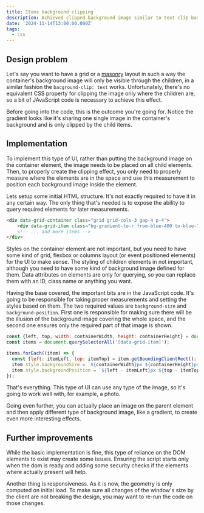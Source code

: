 ```yaml
---
title: Items background clipping
description: Achieved clipped background image similar to text clip based on inside content
date: '2024-11-14T13:00:00.000Z'
tags:
  - css
---
```



## Design problem

Let's say you want to have a grid or a [masonry](/blog/masonry-layout-with-css) layout in such a way the container's background image will only be visible through the children, in a similar fashion the `bacground-clip: text` works. Unfortunately, there's no equivalent CSS property for clipping the image only where the children are, so a bit of JAvaScript code is necessary to achieve this effect.

Before going into the code, this is the outcome you're going for. Notice the gradient looks like it's sharing one single image in the container's background and is only clipped by the child items.

<BackgroundImageGrid id="intro" variant="gradient"/>

## Implementation

To implement this type of UI, rather than putting the background image on the container element, the image needs to be placed on all child elements. Then, to properly create the clipping effect, you only need to properly measure where the elements are in the space and use this measurement to position each background image inside the element.

Lets setup some initial HTML structure. It's not exactly required to have it in any certain way. The only thing that's needed is to expose the ability to query required elements for later measurements.

```html
<div data-grid-container class="grid grid-cols-3 gap-4 p-4">
    <div data-grid-item class="bg-gradient-to-r from-blue-400 to-blue-700"></div>
    <!-- ... and more items -->
</div>
```

Styles on the container element are not important, but you need to have some kind of grid, flexbox or columns layout (or event positioned elements) for the UI to make sense. The styling of children elements in not important, although you need to have some kind of background image defined for them. Data attributes on elements are only for querying, so you can replace them with an ID, class name or anything you want.

Having the base covered, the important bits are in the JavaScript code. It's going to be responsible for taking proper measurements and setting the styles based on them. The two required values are `background-size` and `background-position`. First one is responsible for making sure there will be the illusion of the background image covering the whole space, and the second one ensures only the required part of that image is shown.

```javascript
const {left, top, width: containerWidth, height: containerHeight} = document.querySelector('[data-grid-container]').getBoundingClientRect();
const items = document.querySelectorAll('[data-grid-item]');

items.forEach((item) => {
  const {left: itemLeft, top: itemTop} = item.getBoundingClientRect();
  item.style.backgroundSize = `${containerWidth}px ${containerHeight}px`;
  item.style.backgroundPosition = `${left - itemLeft}px ${top - itemTop}px`;
});
```

That's everything. This type of UI can use any type of the image, so it's going to work well with, for example, a photo.

<BackgroundImageGrid id="photo" variant="photo"/>

Going even further, you can actually place an image on the parent element and then apply different type of background image, like a gradient, to create even more interesting effects.

<BackgroundImageGrid id="fancy" variant="fancy"/>

## Further improvements

While the basic implementation is fine, this type of reliance on the DOM elements to exist may create some issues. Ensuring the script starts only when the dom is ready and adding some security checks if the elements where actually present will help.

Another thing is responsiveness. As it is now, the geometry is only computed on initial load. To make sure all changes of the window's size by the client are not breaking the design, you may want to re-run the code on those changes.
